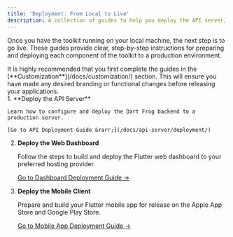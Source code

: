 ```yaml
---
title: 'Deployment: From Local to Live'
description: A collection of guides to help you deploy the API server, mobile app, and web dashboard to production environments.
---
```



Once you have the toolkit running on your local machine, the next step is to go live. These guides provide clear, step-by-step instructions for preparing and deploying each component of the toolkit to a production environment.

<Aside type="note" title="Before You Deploy">
It is highly recommended that you first complete the guides in the [**Customization**](/docs/customization/) section. This will ensure you have made any desired branding or functional changes before releasing your applications.
</Aside>

<Steps>
1.  **Deploy the API Server**

    Learn how to configure and deploy the Dart Frog backend to a production server.

    [Go to API Deployment Guide &rarr;](/docs/api-server/deployment/)

2.  **Deploy the Web Dashboard**

    Follow the steps to build and deploy the Flutter web dashboard to your preferred hosting provider.

    [Go to Dashboard Deployment Guide &rarr;](/docs/web-dashboard/deployment/)

3.  **Deploy the Mobile Client**

    Prepare and build your Flutter mobile app for release on the Apple App Store and Google Play Store.

    [Go to Mobile App Deployment Guide &rarr;](/docs/mobile-client/deployment/)
</Steps>
